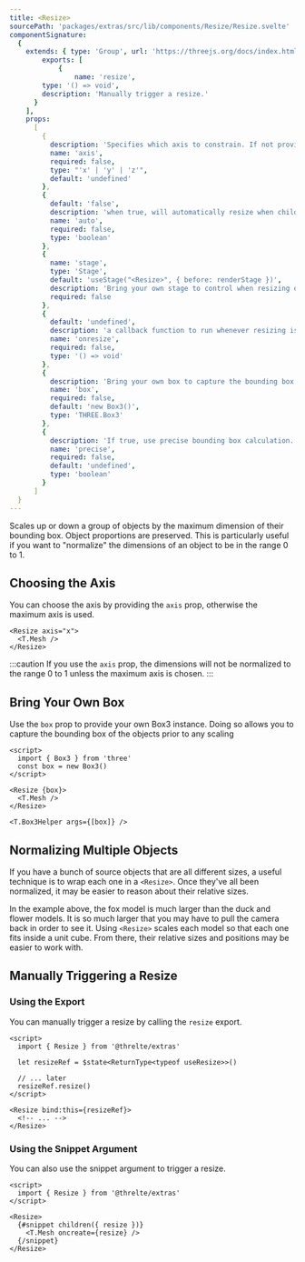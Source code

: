 ```yaml
---
title: <Resize>
sourcePath: 'packages/extras/src/lib/components/Resize/Resize.svelte'
componentSignature:
  {
    extends: { type: 'Group', url: 'https://threejs.org/docs/index.html#api/en/objects/Group' },
		exports: [
			{
				name: 'resize',
        type: '() => void',
        description: 'Manually trigger a resize.'
      }
    ],
    props:
      [
        {
          description: 'Specifies which axis to constrain. If not provided, the maximum axis is used',
          name: 'axis',
          required: false,
          type: "'x' | 'y' | 'z'",
          default: 'undefined'
        },
        {
          default: 'false',
          description: 'when true, will automatically resize when children or added or removed',
          name: 'auto',
          required: false,
          type: 'boolean'
        },
        {
          name: 'stage',
          type: 'Stage',
          default: 'useStage("<Resize>", { before: renderStage })',
          description: 'Bring your own stage to control when resizing occurs. If not provided, resizing will occur before the main render stage.',
          required: false
        },
        {
          default: 'undefined',
          description: 'a callback function to run whenever resizing is done',
          name: 'onresize',
          required: false,
          type: '() => void'
        },
        {
          description: 'Bring your own box to capture the bounding box.',
          name: 'box',
          required: false,
          default: 'new Box3()',
          type: 'THREE.Box3'
        },
        {
          description: 'If true, use precise bounding box calculation.',
          name: 'precise',
          required: false,
          default: 'undefined',
          type: 'boolean'
        }
      ]
  }
---
```



Scales up or down a group of objects by the maximum dimension of their bounding
box. Object proportions are preserved. This is particularly useful if you want
to "normalize" the dimensions of an object to be in the range 0 to 1.

<Example path="extras/resize/plugin" />

## Choosing the Axis

You can choose the axis by providing the `axis` prop, otherwise the maximum axis
is used.

```svelte
<Resize axis="x">
  <T.Mesh />
</Resize>
```

:::caution
  If you use the `axis` prop, the dimensions will not be normalized to the range 0 to 1 unless the
  maximum axis is chosen.
:::

## Bring Your Own Box

Use the `box` prop to provide your own Box3 instance. Doing so allows you to
capture the bounding box of the objects prior to any scaling

```svelte
<script>
  import { Box3 } from 'three'
  const box = new Box3()
</script>

<Resize {box}>
  <T.Mesh />
</Resize>

<T.Box3Helper args={[box]} />
```

## Normalizing Multiple Objects

If you have a bunch of source objects that are all different sizes, a useful
technique is to wrap each one in a `<Resize>`. Once they've all been normalized,
it may be easier to reason about their relative sizes.

<Example path="extras/resize/multiple-objects" />

In the example above, the fox model is much larger than the duck and flower models. It is so much larger that you may have to pull the camera back in order to see it. Using `<Resize>` scales each model so that each one fits inside a unit cube. From there, their relative sizes and positions may be easier to work with.

## Manually Triggering a Resize

### Using the Export

You can manually trigger a resize by calling the `resize` export.

```svelte title="Scene.svelte"
<script>
  import { Resize } from '@threlte/extras'

  let resizeRef = $state<ReturnType<typeof useResize>>()

  // ... later
  resizeRef.resize()
</script>

<Resize bind:this={resizeRef}>
  <!-- ... -->
</Resize>
```

### Using the Snippet Argument

You can also use the snippet argument to trigger a resize.

```svelte title="Scene.svelte"
<script>
  import { Resize } from '@threlte/extras'
</script>

<Resize>
  {#snippet children({ resize })}
    <T.Mesh oncreate={resize} />
  {/snippet}
</Resize>
```
